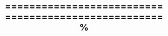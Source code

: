 %==================================================== %
\documentclass[residuals.tex]{subfiles}
\begin{document}
\##{Residual Plots for GLMs}	
	
	
\end{document}	
%http://stats.stackexchange.com/questions/29271/interpreting-residual-diagnostic-plots-for-glm-models
